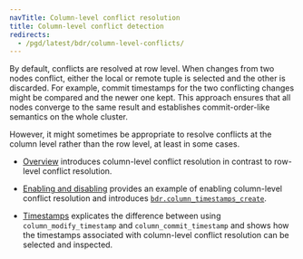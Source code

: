 ```yaml
---
navTitle: Column-level conflict resolution
title: Column-level conflict detection
redirects:
  - /pgd/latest/bdr/column-level-conflicts/
---
```


By default, conflicts are resolved at row level. When changes from two nodes conflict, either the local or remote tuple is selected and the other is discarded. For example, commit timestamps for the two conflicting changes might be compared and the newer one kept. This approach ensures that all nodes converge to the same result and establishes commit-order-like semantics on the whole cluster.

However, it might sometimes be appropriate to resolve conflicts at the column level rather than the row level, at least in some cases.

* [Overview](01_overview_clcd) introduces column-level conflict resolution in contrast to row-level conflict resolution.

* [Enabling and disabling](02_enabling_disabling) provides an example of enabling column-level conflict resolution and introduces [`bdr.column_timestamps_create`](02_enabling_disabling/#bdrcolumn_timestamps_create).

* [Timestamps](03_timestamps) explicates the difference between using `column_modify_timestamp` and `column_commit_timestamp` and shows how the timestamps associated with column-level conflict resolution can be selected and inspected.
